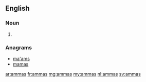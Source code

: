 ==English==

===Noun===
{{head|en|plural}}

# {{plural of|amma|lang=en|nocat=1}}

===Anagrams===
* [[ma'ams#English|ma'ams]]
* [[mamas#English|mamas]]

[[ar:ammas]]
[[fr:ammas]]
[[mg:ammas]]
[[my:ammas]]
[[nl:ammas]]
[[sv:ammas]]